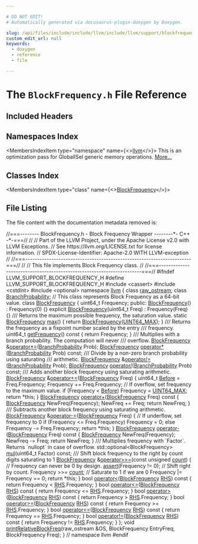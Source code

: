 ```yaml
---

# DO NOT EDIT!
# Automatically generated via docusaurus-plugin-doxygen by Doxygen.

slug: /api/files/include/include/llvm/include/llvm/support/blockfrequency-h
custom_edit_url: null
keywords:
  - doxygen
  - reference
  - file

---
```





# The `BlockFrequency.h` File Reference

<DoxygenPage pluginConfig={pluginConfig}>



## Included Headers

<IncludesList>
<IncludesListItem
  filePath="cassert"
  permalink=""
  isLocal="false" />
<IncludesListItem
  filePath="cstdint"
  permalink=""
  isLocal="false" />
<IncludesListItem
  filePath="optional"
  permalink=""
  isLocal="false" />
</IncludesList>

## Namespaces Index

<MembersIndex>

<MembersIndexItem
  type="namespace"
  name={<><a href="/docs/api/namespaces/llvm">llvm</a></>}>
This is an optimization pass for GlobalISel generic memory operations. <a href="/docs/api/namespaces/llvm/#details">More...</a>
</MembersIndexItem>

</MembersIndex>

## Classes Index

<MembersIndex>

<MembersIndexItem
  type="class"
  name={<><a href="/docs/api/classes/llvm/blockfrequency">BlockFrequency</a></>}>
</MembersIndexItem>

</MembersIndex>


## File Listing

The file content with the documentation metadata removed is:

<ProgramListing>

<Link id="l00001" /><CodeLine lineNumber="1"><span class="doxyHighlightComment">//===-------- BlockFrequency.h - Block Frequency Wrapper --------&#42;- C++ -&#42;-===//</span></CodeLine>
<Link id="l00002" /><CodeLine lineNumber="2"><span class="doxyHighlightComment">//</span></CodeLine>
<Link id="l00003" /><CodeLine lineNumber="3"><span class="doxyHighlightComment">// Part of the LLVM Project, under the Apache License v2.0 with LLVM Exceptions.</span></CodeLine>
<Link id="l00004" /><CodeLine lineNumber="4"><span class="doxyHighlightComment">// See https://llvm.org/LICENSE.txt for license information.</span></CodeLine>
<Link id="l00005" /><CodeLine lineNumber="5"><span class="doxyHighlightComment">// SPDX-License-Identifier: Apache-2.0 WITH LLVM-exception</span></CodeLine>
<Link id="l00006" /><CodeLine lineNumber="6"><span class="doxyHighlightComment">//</span></CodeLine>
<Link id="l00007" /><CodeLine lineNumber="7"><span class="doxyHighlightComment">//===----------------------------------------------------------------------===//</span></CodeLine>
<Link id="l00008" /><CodeLine lineNumber="8"><span class="doxyHighlightComment">//</span></CodeLine>
<Link id="l00009" /><CodeLine lineNumber="9"><span class="doxyHighlightComment">// This file implements Block Frequency class.</span></CodeLine>
<Link id="l00010" /><CodeLine lineNumber="10"><span class="doxyHighlightComment">//</span></CodeLine>
<Link id="l00011" /><CodeLine lineNumber="11"><span class="doxyHighlightComment">//===----------------------------------------------------------------------===//</span></CodeLine>
<Link id="l00012" /><CodeLine lineNumber="12"></CodeLine>
<Link id="l00013" /><CodeLine lineNumber="13"><span class="doxyHighlightPreprocessor">#ifndef LLVM&#95;SUPPORT&#95;BLOCKFREQUENCY&#95;H</span></CodeLine>
<Link id="l00014" /><CodeLine lineNumber="14"><span class="doxyHighlightPreprocessor">#define LLVM&#95;SUPPORT&#95;BLOCKFREQUENCY&#95;H</span></CodeLine>
<Link id="l00015" /><CodeLine lineNumber="15"></CodeLine>
<Link id="l00016" /><CodeLine lineNumber="16"><span class="doxyHighlightPreprocessor">#include &lt;cassert&gt;</span></CodeLine>
<Link id="l00017" /><CodeLine lineNumber="17"><span class="doxyHighlightPreprocessor">#include &lt;cstdint&gt;</span></CodeLine>
<Link id="l00018" /><CodeLine lineNumber="18"><span class="doxyHighlightPreprocessor">#include &lt;optional&gt;</span></CodeLine>
<Link id="l00019" /><CodeLine lineNumber="19"></CodeLine>
<Link id="l00020" /><CodeLine lineNumber="20"><span class="doxyHighlightKeyword">namespace </span><span class="doxyHighlight"><a href="/docs/api/namespaces/llvm">llvm</a> &#123;</span></CodeLine>
<Link id="l00021" /><CodeLine lineNumber="21"></CodeLine>
<Link id="l00022" /><CodeLine lineNumber="22"><span class="doxyHighlightKeyword">class </span><span class="doxyHighlight"><a href="/docs/api/classes/llvm/raw-ostream">raw&#95;ostream</a>;</span></CodeLine>
<Link id="l00023" /><CodeLine lineNumber="23"><span class="doxyHighlightKeyword">class </span><span class="doxyHighlight"><a href="/docs/api/classes/llvm/branchprobability">BranchProbability</a>;</span></CodeLine>
<Link id="l00024" /><CodeLine lineNumber="24"></CodeLine>
<Link id="l00025" /><CodeLine lineNumber="25"><span class="doxyHighlightComment">// This class represents Block Frequency as a 64-bit value.</span></CodeLine>
<Link id="l00026" /><CodeLine lineNumber="26" lineLink="/docs/api/classes/llvm/blockfrequency"><span class="doxyHighlightKeyword">class </span><span class="doxyHighlight"><a href="/docs/api/classes/llvm/blockfrequency/#ae7f6692748a6f136c949352de096a4cd">BlockFrequency</a> &#123;</span></CodeLine>
<Link id="l00027" /><CodeLine lineNumber="27"><span class="doxyHighlight">  uint64&#95;t Frequency;</span></CodeLine>
<Link id="l00028" /><CodeLine lineNumber="28"></CodeLine>
<Link id="l00029" /><CodeLine lineNumber="29"><span class="doxyHighlightKeyword">public</span><span class="doxyHighlight">:</span></CodeLine>
<Link id="l00030" /><CodeLine lineNumber="30" lineLink="/docs/api/classes/llvm/blockfrequency/#ae7f6692748a6f136c949352de096a4cd"><span class="doxyHighlight">  <a href="/docs/api/classes/llvm/blockfrequency/#ae7f6692748a6f136c949352de096a4cd">BlockFrequency</a>() : Frequency(0) &#123;&#125;</span></CodeLine>
<Link id="l00031" /><CodeLine lineNumber="31" lineLink="/docs/api/classes/llvm/blockfrequency/#a47363ce48aa19a8c8777a9c31b53455c"><span class="doxyHighlight">  </span><span class="doxyHighlightKeyword">explicit</span><span class="doxyHighlight"> <a href="/docs/api/classes/llvm/blockfrequency/#a47363ce48aa19a8c8777a9c31b53455c">BlockFrequency</a>(uint64&#95;t Freq) : Frequency(Freq) &#123;&#125;</span></CodeLine>
<Link id="l00032" /><CodeLine lineNumber="32"></CodeLine>
<Link id="l00033" /><CodeLine lineNumber="33"><span class="doxyHighlightComment">  /// Returns the maximum possible frequency, the saturation value.</span></CodeLine>
<Link id="l00034" /><CodeLine lineNumber="34" lineLink="/docs/api/classes/llvm/blockfrequency/#a5bd2a8de4fde83093df0cc2415db2312"><span class="doxyHighlight">  </span><span class="doxyHighlightKeyword">static</span><span class="doxyHighlight"> <a href="/docs/api/classes/llvm/blockfrequency/#ae7f6692748a6f136c949352de096a4cd">BlockFrequency</a> <a href="/docs/api/classes/llvm/blockfrequency/#a5bd2a8de4fde83093df0cc2415db2312">max</a>() &#123; </span><span class="doxyHighlightKeywordFlow">return</span><span class="doxyHighlight"> <a href="/docs/api/classes/llvm/blockfrequency/#ae7f6692748a6f136c949352de096a4cd">BlockFrequency</a>(<a href="/docs/api/files/include/include/llvm-c/datatypes-h/#a30654b4b67d97c42ca3f9b6052dda916">UINT64&#95;MAX</a>); &#125;</span></CodeLine>
<Link id="l00035" /><CodeLine lineNumber="35"></CodeLine>
<Link id="l00036" /><CodeLine lineNumber="36"><span class="doxyHighlightComment">  /// Returns the frequency as a fixpoint number scaled by the entry</span></CodeLine>
<Link id="l00037" /><CodeLine lineNumber="37"><span class="doxyHighlightComment">  /// frequency.</span></CodeLine>
<Link id="l00038" /><CodeLine lineNumber="38" lineLink="/docs/api/classes/llvm/blockfrequency/#a8e9ed6b20c2503f66f1fd0725297aedc"><span class="doxyHighlight">  uint64&#95;t <a href="/docs/api/classes/llvm/blockfrequency/#a8e9ed6b20c2503f66f1fd0725297aedc">getFrequency</a>()</span><span class="doxyHighlightKeyword"> const </span><span class="doxyHighlight">&#123; </span><span class="doxyHighlightKeywordFlow">return</span><span class="doxyHighlight"> Frequency; &#125;</span></CodeLine>
<Link id="l00039" /><CodeLine lineNumber="39"></CodeLine>
<Link id="l00040" /><CodeLine lineNumber="40"><span class="doxyHighlightComment">  /// Multiplies with a branch probability. The computation will never</span></CodeLine>
<Link id="l00041" /><CodeLine lineNumber="41"><span class="doxyHighlightComment">  /// overflow.</span></CodeLine>
<Link id="l00042" /><CodeLine lineNumber="42"><span class="doxyHighlight">  <a href="/docs/api/classes/llvm/blockfrequency">BlockFrequency</a> &amp;<a href="/docs/api/classes/llvm/blockfrequency/#af3d21db88053efddb1fab40325f88fe3">operator&#42;=</a>(<a href="/docs/api/classes/llvm/branchprobability">BranchProbability</a> Prob);</span></CodeLine>
<Link id="l00043" /><CodeLine lineNumber="43"><span class="doxyHighlight">  <a href="/docs/api/classes/llvm/blockfrequency">BlockFrequency</a> <a href="/docs/api/classes/llvm/blockfrequency/#ab81f3ce1ca68468d20391910b841a78b">operator&#42;</a>(<a href="/docs/api/classes/llvm/branchprobability">BranchProbability</a> Prob) </span><span class="doxyHighlightKeyword">const</span><span class="doxyHighlight">;</span></CodeLine>
<Link id="l00044" /><CodeLine lineNumber="44"></CodeLine>
<Link id="l00045" /><CodeLine lineNumber="45"><span class="doxyHighlightComment">  /// Divide by a non-zero branch probability using saturating</span></CodeLine>
<Link id="l00046" /><CodeLine lineNumber="46"><span class="doxyHighlightComment">  /// arithmetic.</span></CodeLine>
<Link id="l00047" /><CodeLine lineNumber="47"><span class="doxyHighlight">  <a href="/docs/api/classes/llvm/blockfrequency">BlockFrequency</a> &amp;<a href="/docs/api/classes/llvm/blockfrequency/#af724ffc512f3dc4374e71297186cf191">operator/=</a>(<a href="/docs/api/classes/llvm/branchprobability">BranchProbability</a> Prob);</span></CodeLine>
<Link id="l00048" /><CodeLine lineNumber="48"><span class="doxyHighlight">  <a href="/docs/api/classes/llvm/blockfrequency">BlockFrequency</a> <a href="/docs/api/classes/llvm/blockfrequency/#a35b52f21370e519580f95513178e682c">operator/</a>(<a href="/docs/api/classes/llvm/branchprobability">BranchProbability</a> Prob) </span><span class="doxyHighlightKeyword">const</span><span class="doxyHighlight">;</span></CodeLine>
<Link id="l00049" /><CodeLine lineNumber="49"></CodeLine>
<Link id="l00050" /><CodeLine lineNumber="50"><span class="doxyHighlightComment">  /// Adds another block frequency using saturating arithmetic.</span></CodeLine>
<Link id="l00051" /><CodeLine lineNumber="51" lineLink="/docs/api/classes/llvm/blockfrequency/#aa55796fd8534453c4c51b41dc3a7a141"><span class="doxyHighlight">  <a href="/docs/api/classes/llvm/blockfrequency/#ae7f6692748a6f136c949352de096a4cd">BlockFrequency</a> &amp;<a href="/docs/api/classes/llvm/blockfrequency/#aa55796fd8534453c4c51b41dc3a7a141">operator+=</a>(<a href="/docs/api/classes/llvm/blockfrequency/#ae7f6692748a6f136c949352de096a4cd">BlockFrequency</a> Freq) &#123;</span></CodeLine>
<Link id="l00052" /><CodeLine lineNumber="52"><span class="doxyHighlight">    uint64&#95;t <a href="/docs/api/files/lib/lib/passes/standardinstrumentations-cpp/#a6f1bbcae7288f05872dcfe811d0388baa9060587edeb01a63e3d3edc959678d1e">Before</a> = Freq.Frequency;</span></CodeLine>
<Link id="l00053" /><CodeLine lineNumber="53"><span class="doxyHighlight">    Frequency += Freq.Frequency;</span></CodeLine>
<Link id="l00054" /><CodeLine lineNumber="54"></CodeLine>
<Link id="l00055" /><CodeLine lineNumber="55"><span class="doxyHighlight">    </span><span class="doxyHighlightComment">// If overflow, set frequency to the maximum value.</span></CodeLine>
<Link id="l00056" /><CodeLine lineNumber="56"><span class="doxyHighlight">    </span><span class="doxyHighlightKeywordFlow">if</span><span class="doxyHighlight"> (Frequency &lt; <a href="/docs/api/files/lib/lib/passes/standardinstrumentations-cpp/#a6f1bbcae7288f05872dcfe811d0388baa9060587edeb01a63e3d3edc959678d1e">Before</a>)</span></CodeLine>
<Link id="l00057" /><CodeLine lineNumber="57"><span class="doxyHighlight">      Frequency = <a href="/docs/api/files/include/include/llvm-c/datatypes-h/#a30654b4b67d97c42ca3f9b6052dda916">UINT64&#95;MAX</a>;</span></CodeLine>
<Link id="l00058" /><CodeLine lineNumber="58"></CodeLine>
<Link id="l00059" /><CodeLine lineNumber="59"><span class="doxyHighlight">    </span><span class="doxyHighlightKeywordFlow">return</span><span class="doxyHighlight"> &#42;</span><span class="doxyHighlightKeyword">this</span><span class="doxyHighlight">;</span></CodeLine>
<Link id="l00060" /><CodeLine lineNumber="60"><span class="doxyHighlight">  &#125;</span></CodeLine>
<Link id="l00061" /><CodeLine lineNumber="61" lineLink="/docs/api/classes/llvm/blockfrequency/#a1d7120f536d08b969face2fe5c2903ec"><span class="doxyHighlight">  <a href="/docs/api/classes/llvm/blockfrequency/#ae7f6692748a6f136c949352de096a4cd">BlockFrequency</a> <a href="/docs/api/classes/llvm/blockfrequency/#a1d7120f536d08b969face2fe5c2903ec">operator+</a>(<a href="/docs/api/classes/llvm/blockfrequency/#ae7f6692748a6f136c949352de096a4cd">BlockFrequency</a> Freq)</span><span class="doxyHighlightKeyword"> const </span><span class="doxyHighlight">&#123;</span></CodeLine>
<Link id="l00062" /><CodeLine lineNumber="62"><span class="doxyHighlight">    <a href="/docs/api/classes/llvm/blockfrequency/#ae7f6692748a6f136c949352de096a4cd">BlockFrequency</a> NewFreq(Frequency);</span></CodeLine>
<Link id="l00063" /><CodeLine lineNumber="63"><span class="doxyHighlight">    NewFreq += Freq;</span></CodeLine>
<Link id="l00064" /><CodeLine lineNumber="64"><span class="doxyHighlight">    </span><span class="doxyHighlightKeywordFlow">return</span><span class="doxyHighlight"> NewFreq;</span></CodeLine>
<Link id="l00065" /><CodeLine lineNumber="65"><span class="doxyHighlight">  &#125;</span></CodeLine>
<Link id="l00066" /><CodeLine lineNumber="66"></CodeLine>
<Link id="l00067" /><CodeLine lineNumber="67"><span class="doxyHighlightComment">  /// Subtracts another block frequency using saturating arithmetic.</span></CodeLine>
<Link id="l00068" /><CodeLine lineNumber="68" lineLink="/docs/api/classes/llvm/blockfrequency/#a601aeacb8db7c0f532cf4f1257d5a9f6"><span class="doxyHighlight">  <a href="/docs/api/classes/llvm/blockfrequency/#ae7f6692748a6f136c949352de096a4cd">BlockFrequency</a> &amp;<a href="/docs/api/classes/llvm/blockfrequency/#a601aeacb8db7c0f532cf4f1257d5a9f6">operator-=</a>(<a href="/docs/api/classes/llvm/blockfrequency/#ae7f6692748a6f136c949352de096a4cd">BlockFrequency</a> Freq) &#123;</span></CodeLine>
<Link id="l00069" /><CodeLine lineNumber="69"><span class="doxyHighlight">    </span><span class="doxyHighlightComment">// If underflow, set frequency to 0</span></CodeLine>
<Link id="l00070" /><CodeLine lineNumber="70"><span class="doxyHighlight">    </span><span class="doxyHighlightKeywordFlow">if</span><span class="doxyHighlight"> (Frequency &lt;= Freq.Frequency)</span></CodeLine>
<Link id="l00071" /><CodeLine lineNumber="71"><span class="doxyHighlight">      Frequency = 0;</span></CodeLine>
<Link id="l00072" /><CodeLine lineNumber="72"><span class="doxyHighlight">    </span><span class="doxyHighlightKeywordFlow">else</span></CodeLine>
<Link id="l00073" /><CodeLine lineNumber="73"><span class="doxyHighlight">      Frequency -= Freq.Frequency;</span></CodeLine>
<Link id="l00074" /><CodeLine lineNumber="74"><span class="doxyHighlight">    </span><span class="doxyHighlightKeywordFlow">return</span><span class="doxyHighlight"> &#42;</span><span class="doxyHighlightKeyword">this</span><span class="doxyHighlight">;</span></CodeLine>
<Link id="l00075" /><CodeLine lineNumber="75"><span class="doxyHighlight">  &#125;</span></CodeLine>
<Link id="l00076" /><CodeLine lineNumber="76" lineLink="/docs/api/classes/llvm/blockfrequency/#af50b7f1e179829de7498cd63e935df17"><span class="doxyHighlight">  <a href="/docs/api/classes/llvm/blockfrequency/#ae7f6692748a6f136c949352de096a4cd">BlockFrequency</a> <a href="/docs/api/classes/llvm/blockfrequency/#af50b7f1e179829de7498cd63e935df17">operator-</a>(<a href="/docs/api/classes/llvm/blockfrequency/#ae7f6692748a6f136c949352de096a4cd">BlockFrequency</a> Freq)</span><span class="doxyHighlightKeyword"> const </span><span class="doxyHighlight">&#123;</span></CodeLine>
<Link id="l00077" /><CodeLine lineNumber="77"><span class="doxyHighlight">    <a href="/docs/api/classes/llvm/blockfrequency/#ae7f6692748a6f136c949352de096a4cd">BlockFrequency</a> NewFreq(Frequency);</span></CodeLine>
<Link id="l00078" /><CodeLine lineNumber="78"><span class="doxyHighlight">    NewFreq -= Freq;</span></CodeLine>
<Link id="l00079" /><CodeLine lineNumber="79"><span class="doxyHighlight">    </span><span class="doxyHighlightKeywordFlow">return</span><span class="doxyHighlight"> NewFreq;</span></CodeLine>
<Link id="l00080" /><CodeLine lineNumber="80"><span class="doxyHighlight">  &#125;</span></CodeLine>
<Link id="l00081" /><CodeLine lineNumber="81"></CodeLine>
<Link id="l00082" /><CodeLine lineNumber="82"><span class="doxyHighlightComment">  /// Multiplies frequency with &#96;Factor&#96;. Returns &#96;nullopt&#96; in case of overflow.</span></CodeLine>
<Link id="l00083" /><CodeLine lineNumber="83"><span class="doxyHighlight">  std::optional&lt;BlockFrequency&gt; <a href="/docs/api/classes/llvm/blockfrequency/#a822c8d45c2ef32b52c93ea433f7c4659">mul</a>(uint64&#95;t Factor) </span><span class="doxyHighlightKeyword">const</span><span class="doxyHighlight">;</span></CodeLine>
<Link id="l00084" /><CodeLine lineNumber="84"></CodeLine>
<Link id="l00085" /><CodeLine lineNumber="85"><span class="doxyHighlightComment">  /// Shift block frequency to the right by count digits saturating to 1</span></CodeLine>
<Link id="l00086" /><CodeLine lineNumber="86" lineLink="/docs/api/classes/llvm/blockfrequency/#acf0b10bfee4d6b4dd8d8a34920149bfa"><span class="doxyHighlight">  <a href="/docs/api/classes/llvm/blockfrequency/#ae7f6692748a6f136c949352de096a4cd">BlockFrequency</a> &amp;<a href="/docs/api/classes/llvm/blockfrequency/#acf0b10bfee4d6b4dd8d8a34920149bfa">operator&gt;&gt;=</a>(</span><span class="doxyHighlightKeyword">const</span><span class="doxyHighlight"> </span><span class="doxyHighlightKeywordType">unsigned</span><span class="doxyHighlight"> <a href="/docs/api/namespaces/llvm/#ab1772fd431decccb7926d484ea223db7">count</a>) &#123;</span></CodeLine>
<Link id="l00087" /><CodeLine lineNumber="87"><span class="doxyHighlight">    </span><span class="doxyHighlightComment">// Frequency can never be 0 by design.</span></CodeLine>
<Link id="l00088" /><CodeLine lineNumber="88"><span class="doxyHighlight">    <a href="/docs/api/files/lib/lib/target/lib/target/amdgpu/silowercontrolflow-cpp/#a4868c5d81c5ccc98c47aeab6244346a0">assert</a>(Frequency != 0);</span></CodeLine>
<Link id="l00089" /><CodeLine lineNumber="89"></CodeLine>
<Link id="l00090" /><CodeLine lineNumber="90"><span class="doxyHighlight">    </span><span class="doxyHighlightComment">// Shift right by count.</span></CodeLine>
<Link id="l00091" /><CodeLine lineNumber="91"><span class="doxyHighlight">    Frequency &gt;&gt;= <a href="/docs/api/namespaces/llvm/#ab1772fd431decccb7926d484ea223db7">count</a>;</span></CodeLine>
<Link id="l00092" /><CodeLine lineNumber="92"></CodeLine>
<Link id="l00093" /><CodeLine lineNumber="93"><span class="doxyHighlight">    </span><span class="doxyHighlightComment">// Saturate to 1 if we are 0</span></CodeLine>
<Link id="l00094" /><CodeLine lineNumber="94"><span class="doxyHighlight">    Frequency |= Frequency == 0;</span></CodeLine>
<Link id="l00095" /><CodeLine lineNumber="95"><span class="doxyHighlight">    </span><span class="doxyHighlightKeywordFlow">return</span><span class="doxyHighlight"> &#42;</span><span class="doxyHighlightKeyword">this</span><span class="doxyHighlight">;</span></CodeLine>
<Link id="l00096" /><CodeLine lineNumber="96"><span class="doxyHighlight">  &#125;</span></CodeLine>
<Link id="l00097" /><CodeLine lineNumber="97"></CodeLine>
<Link id="l00098" /><CodeLine lineNumber="98" lineLink="/docs/api/classes/llvm/blockfrequency/#a90111bb1a750b506cf8df8e1c362cc01"><span class="doxyHighlight">  </span><span class="doxyHighlightKeywordType">bool</span><span class="doxyHighlight"> <a href="/docs/api/classes/llvm/blockfrequency/#a90111bb1a750b506cf8df8e1c362cc01">operator&lt;</a>(<a href="/docs/api/classes/llvm/blockfrequency/#ae7f6692748a6f136c949352de096a4cd">BlockFrequency</a> <a href="/docs/api/files/lib/lib/target/lib/target/x86/x86partialreduction-cpp/#a87b8bfbbe9d8f7146d7f20a5fb42efd0">RHS</a>)</span><span class="doxyHighlightKeyword"> const </span><span class="doxyHighlight">&#123;</span></CodeLine>
<Link id="l00099" /><CodeLine lineNumber="99"><span class="doxyHighlight">    </span><span class="doxyHighlightKeywordFlow">return</span><span class="doxyHighlight"> Frequency &lt; <a href="/docs/api/files/lib/lib/target/lib/target/x86/x86partialreduction-cpp/#a87b8bfbbe9d8f7146d7f20a5fb42efd0">RHS</a>.Frequency;</span></CodeLine>
<Link id="l00100" /><CodeLine lineNumber="100"><span class="doxyHighlight">  &#125;</span></CodeLine>
<Link id="l00101" /><CodeLine lineNumber="101"></CodeLine>
<Link id="l00102" /><CodeLine lineNumber="102" lineLink="/docs/api/classes/llvm/blockfrequency/#ac2a47c3a4e4ec42188cb74e9e16556bd"><span class="doxyHighlight">  </span><span class="doxyHighlightKeywordType">bool</span><span class="doxyHighlight"> <a href="/docs/api/classes/llvm/blockfrequency/#ac2a47c3a4e4ec42188cb74e9e16556bd">operator&lt;=</a>(<a href="/docs/api/classes/llvm/blockfrequency/#ae7f6692748a6f136c949352de096a4cd">BlockFrequency</a> <a href="/docs/api/files/lib/lib/target/lib/target/x86/x86partialreduction-cpp/#a87b8bfbbe9d8f7146d7f20a5fb42efd0">RHS</a>)</span><span class="doxyHighlightKeyword"> const </span><span class="doxyHighlight">&#123;</span></CodeLine>
<Link id="l00103" /><CodeLine lineNumber="103"><span class="doxyHighlight">    </span><span class="doxyHighlightKeywordFlow">return</span><span class="doxyHighlight"> Frequency &lt;= <a href="/docs/api/files/lib/lib/target/lib/target/x86/x86partialreduction-cpp/#a87b8bfbbe9d8f7146d7f20a5fb42efd0">RHS</a>.Frequency;</span></CodeLine>
<Link id="l00104" /><CodeLine lineNumber="104"><span class="doxyHighlight">  &#125;</span></CodeLine>
<Link id="l00105" /><CodeLine lineNumber="105"></CodeLine>
<Link id="l00106" /><CodeLine lineNumber="106" lineLink="/docs/api/classes/llvm/blockfrequency/#ac1687c1d23eee4a938707609e813e6f8"><span class="doxyHighlight">  </span><span class="doxyHighlightKeywordType">bool</span><span class="doxyHighlight"> <a href="/docs/api/classes/llvm/blockfrequency/#ac1687c1d23eee4a938707609e813e6f8">operator&gt;</a>(<a href="/docs/api/classes/llvm/blockfrequency/#ae7f6692748a6f136c949352de096a4cd">BlockFrequency</a> <a href="/docs/api/files/lib/lib/target/lib/target/x86/x86partialreduction-cpp/#a87b8bfbbe9d8f7146d7f20a5fb42efd0">RHS</a>)</span><span class="doxyHighlightKeyword"> const </span><span class="doxyHighlight">&#123;</span></CodeLine>
<Link id="l00107" /><CodeLine lineNumber="107"><span class="doxyHighlight">    </span><span class="doxyHighlightKeywordFlow">return</span><span class="doxyHighlight"> Frequency &gt; <a href="/docs/api/files/lib/lib/target/lib/target/x86/x86partialreduction-cpp/#a87b8bfbbe9d8f7146d7f20a5fb42efd0">RHS</a>.Frequency;</span></CodeLine>
<Link id="l00108" /><CodeLine lineNumber="108"><span class="doxyHighlight">  &#125;</span></CodeLine>
<Link id="l00109" /><CodeLine lineNumber="109"></CodeLine>
<Link id="l00110" /><CodeLine lineNumber="110" lineLink="/docs/api/classes/llvm/blockfrequency/#a3edade2ca18b2814b137650d8ca16aef"><span class="doxyHighlight">  </span><span class="doxyHighlightKeywordType">bool</span><span class="doxyHighlight"> <a href="/docs/api/classes/llvm/blockfrequency/#a3edade2ca18b2814b137650d8ca16aef">operator&gt;=</a>(<a href="/docs/api/classes/llvm/blockfrequency/#ae7f6692748a6f136c949352de096a4cd">BlockFrequency</a> <a href="/docs/api/files/lib/lib/target/lib/target/x86/x86partialreduction-cpp/#a87b8bfbbe9d8f7146d7f20a5fb42efd0">RHS</a>)</span><span class="doxyHighlightKeyword"> const </span><span class="doxyHighlight">&#123;</span></CodeLine>
<Link id="l00111" /><CodeLine lineNumber="111"><span class="doxyHighlight">    </span><span class="doxyHighlightKeywordFlow">return</span><span class="doxyHighlight"> Frequency &gt;= <a href="/docs/api/files/lib/lib/target/lib/target/x86/x86partialreduction-cpp/#a87b8bfbbe9d8f7146d7f20a5fb42efd0">RHS</a>.Frequency;</span></CodeLine>
<Link id="l00112" /><CodeLine lineNumber="112"><span class="doxyHighlight">  &#125;</span></CodeLine>
<Link id="l00113" /><CodeLine lineNumber="113"></CodeLine>
<Link id="l00114" /><CodeLine lineNumber="114" lineLink="/docs/api/classes/llvm/blockfrequency/#aa3c7e5115a09bf6bea2dad337f6d3b79"><span class="doxyHighlight">  </span><span class="doxyHighlightKeywordType">bool</span><span class="doxyHighlight"> <a href="/docs/api/classes/llvm/blockfrequency/#aa3c7e5115a09bf6bea2dad337f6d3b79">operator==</a>(<a href="/docs/api/classes/llvm/blockfrequency/#ae7f6692748a6f136c949352de096a4cd">BlockFrequency</a> <a href="/docs/api/files/lib/lib/target/lib/target/x86/x86partialreduction-cpp/#a87b8bfbbe9d8f7146d7f20a5fb42efd0">RHS</a>)</span><span class="doxyHighlightKeyword"> const </span><span class="doxyHighlight">&#123;</span></CodeLine>
<Link id="l00115" /><CodeLine lineNumber="115"><span class="doxyHighlight">    </span><span class="doxyHighlightKeywordFlow">return</span><span class="doxyHighlight"> Frequency == <a href="/docs/api/files/lib/lib/target/lib/target/x86/x86partialreduction-cpp/#a87b8bfbbe9d8f7146d7f20a5fb42efd0">RHS</a>.Frequency;</span></CodeLine>
<Link id="l00116" /><CodeLine lineNumber="116"><span class="doxyHighlight">  &#125;</span></CodeLine>
<Link id="l00117" /><CodeLine lineNumber="117"></CodeLine>
<Link id="l00118" /><CodeLine lineNumber="118" lineLink="/docs/api/classes/llvm/blockfrequency/#a07bfbb3f9fa8bb2995538f88190628a6"><span class="doxyHighlight">  </span><span class="doxyHighlightKeywordType">bool</span><span class="doxyHighlight"> <a href="/docs/api/classes/llvm/blockfrequency/#a07bfbb3f9fa8bb2995538f88190628a6">operator!=</a>(<a href="/docs/api/classes/llvm/blockfrequency/#ae7f6692748a6f136c949352de096a4cd">BlockFrequency</a> <a href="/docs/api/files/lib/lib/target/lib/target/x86/x86partialreduction-cpp/#a87b8bfbbe9d8f7146d7f20a5fb42efd0">RHS</a>)</span><span class="doxyHighlightKeyword"> const </span><span class="doxyHighlight">&#123;</span></CodeLine>
<Link id="l00119" /><CodeLine lineNumber="119"><span class="doxyHighlight">    </span><span class="doxyHighlightKeywordFlow">return</span><span class="doxyHighlight"> Frequency != <a href="/docs/api/files/lib/lib/target/lib/target/x86/x86partialreduction-cpp/#a87b8bfbbe9d8f7146d7f20a5fb42efd0">RHS</a>.Frequency;</span></CodeLine>
<Link id="l00120" /><CodeLine lineNumber="120"><span class="doxyHighlight">  &#125;</span></CodeLine>
<Link id="l00121" /><CodeLine lineNumber="121"><span class="doxyHighlight">&#125;;</span></CodeLine>
<Link id="l00122" /><CodeLine lineNumber="122"></CodeLine>
<Link id="l00123" /><CodeLine lineNumber="123"><span class="doxyHighlightKeywordType">void</span><span class="doxyHighlight"> <a href="/docs/api/namespaces/llvm/#ac4d074876aec87f462a07b2999827758">printRelativeBlockFreq</a>(raw&#95;ostream &amp;OS, BlockFrequency EntryFreq,</span></CodeLine>
<Link id="l00124" /><CodeLine lineNumber="124"><span class="doxyHighlight">                            BlockFrequency Freq);</span></CodeLine>
<Link id="l00125" /><CodeLine lineNumber="125"></CodeLine>
<Link id="l00126" /><CodeLine lineNumber="126"><span class="doxyHighlight">&#125; </span><span class="doxyHighlightComment">// namespace llvm</span></CodeLine>
<Link id="l00127" /><CodeLine lineNumber="127"></CodeLine>
<Link id="l00128" /><CodeLine lineNumber="128"><span class="doxyHighlightPreprocessor">#endif</span></CodeLine>

</ProgramListing>


</DoxygenPage>
